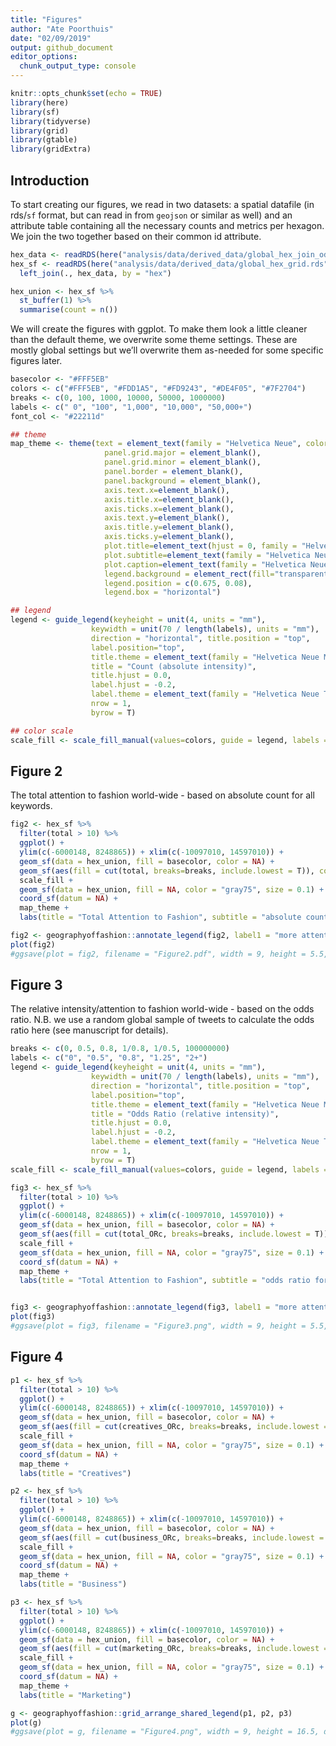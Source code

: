 ```yaml
---
title: "Figures"
author: "Ate Poorthuis"
date: "02/09/2019"
output: github_document
editor_options: 
  chunk_output_type: console
---
```


```r
knitr::opts_chunk$set(echo = TRUE)
library(here)
library(sf)
library(tidyverse)
library(grid)
library(gtable)
library(gridExtra)
```

## Introduction

To start creating our figures, we read in two datasets: a spatial datafile (in rds/`sf` format, but can read in from `geojson` or similar as well) and an attribute table containing all the necessary counts and metrics per hexagon. We join the two together based on their common id attribute.

```r
hex_data <- readRDS(here("analysis/data/derived_data/global_hex_join_odds_ratios.rds"))
hex_sf <- readRDS(here("analysis/data/derived_data/global_hex_grid.rds")) %>% 
  left_join(., hex_data, by = "hex")

hex_union <- hex_sf %>% 
  st_buffer(1) %>% 
  summarise(count = n())
```

We will create the figures with ggplot. To make them look a little cleaner than the default theme, we overwrite some theme settings. These are mostly global settings but we'll overwrite them as-needed for some specific figures later.

```r
basecolor <- "#FFF5EB"
colors <- c("#FFF5EB", "#FDD1A5", "#FD9243", "#DE4F05", "#7F2704")
breaks <- c(0, 100, 1000, 10000, 50000, 1000000)
labels <- c(" 0", "100", "1,000", "10,000", "50,000+")
font_col <- "#22211d"

## theme
map_theme <- theme(text = element_text(family = "Helvetica Neue", color = font_col),
                     panel.grid.major = element_blank(),
                     panel.grid.minor = element_blank(),
                     panel.border = element_blank(),
                     panel.background = element_blank(),
                     axis.text.x=element_blank(),
                     axis.title.x=element_blank(),
                     axis.ticks.x=element_blank(),
                     axis.text.y=element_blank(),
                     axis.title.y=element_blank(),
                     axis.ticks.y=element_blank(),
                     plot.title=element_text(hjust = 0, family = "Helvetica Neue", color = font_col, angle = 0, size = 12),
                     plot.subtitle=element_text(family = "Helvetica Neue Thin Italic", color = font_col, angle = 0, size = 10),
                     plot.caption=element_text(family = "Helvetica Neue Thin", color = font_col, angle = 0, size = 7),
                     legend.background = element_rect(fill="transparent"),
                     legend.position = c(0.675, 0.08),
                     legend.box = "horizontal")

## legend
legend <- guide_legend(keyheight = unit(4, units = "mm"),
                  keywidth = unit(70 / length(labels), units = "mm"),
                  direction = "horizontal", title.position = "top",
                  label.position="top",
                  title.theme = element_text(family = "Helvetica Neue Medium", color = font_col, angle = 0, size = 12),
                  title = "Count (absolute intensity)",
                  title.hjust = 0.0,
                  label.hjust = -0.2,
                  label.theme = element_text(family = "Helvetica Neue Thin", color = font_col, angle = 0, size = 10),
                  nrow = 1,
                  byrow = T)

## color scale
scale_fill <- scale_fill_manual(values=colors, guide = legend, labels = labels)
```

## Figure 2
The total attention to fashion world-wide - based on absolute count for all keywords.
```r
fig2 <- hex_sf %>% 
  filter(total > 10) %>% 
  ggplot() +
  ylim(c(-6000148, 8248865)) + xlim(c(-10097010, 14597010)) +
  geom_sf(data = hex_union, fill = basecolor, color = NA) +
  geom_sf(aes(fill = cut(total, breaks=breaks, include.lowest = T)), color = NA) +
  scale_fill +
  geom_sf(data = hex_union, fill = NA, color = "gray75", size = 0.1) +
  coord_sf(datum = NA) +
  map_theme +
  labs(title = "Total Attention to Fashion", subtitle = "absolute counts for all keywords")

fig2 <- geographyoffashion::annotate_legend(fig2, label1 = "more attention", label2 = "less attention")
plot(fig2)
#ggsave(plot = fig2, filename = "Figure2.pdf", width = 9, height = 5.5, dpi = 600, device = cairo_pdf)
```

## Figure 3
The relative intensity/attention to fashion world-wide - based on the odds ratio. N.B. we use a random global sample of tweets to calculate the odds ratio here (see manuscript for details).
```r
breaks <- c(0, 0.5, 0.8, 1/0.8, 1/0.5, 100000000)
labels <- c("0", "0.5", "0.8", "1.25", "2+")
legend <- guide_legend(keyheight = unit(4, units = "mm"),
                  keywidth = unit(70 / length(labels), units = "mm"),
                  direction = "horizontal", title.position = "top",
                  label.position="top",
                  title.theme = element_text(family = "Helvetica Neue Medium", color = "#22211d", angle = 0, size = 12),
                  title = "Odds Ratio (relative intensity)",
                  title.hjust = 0.0,
                  label.hjust = -0.2,
                  label.theme = element_text(family = "Helvetica Neue Thin", color = "#22211d", angle = 0, size = 10),
                  nrow = 1,
                  byrow = T)
scale_fill <- scale_fill_manual(values=colors, guide = legend, labels = labels)

fig3 <- hex_sf %>% 
  filter(total > 10) %>% 
  ggplot() +
  ylim(c(-6000148, 8248865)) + xlim(c(-10097010, 14597010)) +
  geom_sf(data = hex_union, fill = basecolor, color = NA) +
  geom_sf(aes(fill = cut(total_ORc, breaks=breaks, include.lowest = T)), color = NA) +
  scale_fill +
  geom_sf(data = hex_union, fill = NA, color = "gray75", size = 0.1) +
  coord_sf(datum = NA) +
  map_theme +
  labs(title = "Total Attention to Fashion", subtitle = "odds ratio for all keywords")


fig3 <- geographyoffashion::annotate_legend(fig3, label1 = "more attention", label2 = "less attention")
plot(fig3)
#ggsave(plot = fig3, filename = "Figure3.png", width = 9, height = 5.5, dpi = 600)
```

## Figure 4

```r
p1 <- hex_sf %>% 
  filter(total > 10) %>% 
  ggplot() +
  ylim(c(-6000148, 8248865)) + xlim(c(-10097010, 14597010)) +
  geom_sf(data = hex_union, fill = basecolor, color = NA) +
  geom_sf(aes(fill = cut(creatives_ORc, breaks=breaks, include.lowest = T)), color = NA) +
  scale_fill +
  geom_sf(data = hex_union, fill = NA, color = "gray75", size = 0.1) +
  coord_sf(datum = NA) +
  map_theme +
  labs(title = "Creatives")

p2 <- hex_sf %>% 
  filter(total > 10) %>% 
  ggplot() +
  ylim(c(-6000148, 8248865)) + xlim(c(-10097010, 14597010)) +
  geom_sf(data = hex_union, fill = basecolor, color = NA) +
  geom_sf(aes(fill = cut(business_ORc, breaks=breaks, include.lowest = T)), color = NA) +
  scale_fill +
  geom_sf(data = hex_union, fill = NA, color = "gray75", size = 0.1) +
  coord_sf(datum = NA) +
  map_theme +
  labs(title = "Business")

p3 <- hex_sf %>% 
  filter(total > 10) %>% 
  ggplot() +
  ylim(c(-6000148, 8248865)) + xlim(c(-10097010, 14597010)) +
  geom_sf(data = hex_union, fill = basecolor, color = NA) +
  geom_sf(aes(fill = cut(marketing_ORc, breaks=breaks, include.lowest = T)), color = NA) +
  scale_fill +
  geom_sf(data = hex_union, fill = NA, color = "gray75", size = 0.1) +
  coord_sf(datum = NA) +
  map_theme +
  labs(title = "Marketing")

g <- geographyoffashion::grid_arrange_shared_legend(p1, p2, p3)
plot(g)
#ggsave(plot = g, filename = "Figure4.png", width = 9, height = 16.5, dpi = 300)
```
